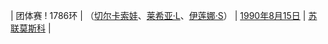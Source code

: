 | 团体赛
! 1786环
| {{URS}}（[[瓦伦蒂娜·切尔卡索娃|切尔卡索娃]]、[[莱希亚·L]]、[[伊莲娜·S]]）
| [[1990年]][[8月15日]]
| [[苏联]][[莫斯科]]
| {{ed|女子50米步枪卧射团体赛世界纪录}}
<noinclude>[[Category:女子射击世界纪录导航模板|{{PAGENAME}}]]</noinclude>